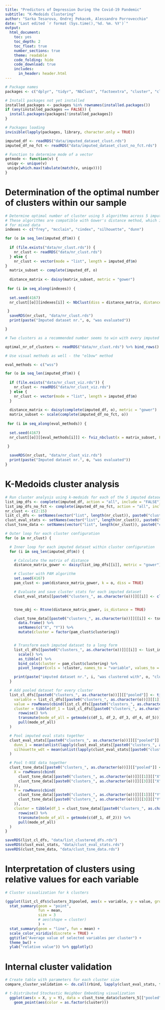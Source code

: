 ```yaml
---
title: "Predictors of Depression During the Covid-19 Pandemic" 
subtitle: "K-Medoids Clustering"
author: "Sarka Tesarova, Ondrej Pekacek, Alessandro Porrovecchio"
date: "Last edited `r format (Sys.time(),'%d. %m. %Y')`"
output:
  html_document: 
    toc: yes
    toc_depth: 2
    toc_float: true
    number_sections: true
    theme: readable
    code_folding: hide
    code_download: true
    includes:
      in_header: header.html
---
```



```r
# Package names
packages <- c("dplyr", "tidyr", "NbClust", "factoextra", "cluster", "clValid", "mice", "plotly", "viridis", "fpc", "tibble", "Rtsne")

# Install packages not yet installed
installed_packages <- packages %in% rownames(installed.packages())
if (any(installed_packages == FALSE)) {
  install.packages(packages[!installed_packages])
}

# Packages loading
invisible(lapply(packages, library, character.only = TRUE))

imputed_df <- readRDS("data/imputed_dataset_clust.rds")
imputed_df_no_fct <- readRDS("data/imputed_dataset_clust_no_fct.rds")

# Function to determine mode of a vector
getmode <- function(v) {
 uniqv <- unique(v)
 uniqv[which.max(tabulate(match(v, uniqv)))]
}

```

# Determination of the optimal number of clusters within our sample

```r
# Determine optimal number of cluster using 5 algorithms across 5 imputed datasets
# These algorithms are compatible with Gower's distance method, which is preferred
# for mixed data
indexes <- c("frey", "mcclain", "cindex", "silhouette", "dunn")

for (o in seq_len(imputed_df$m)) {
  
  if (file.exists("data/nr_clust.rds")) {
    nr_clust <- readRDS("data/nr_clust.rds") 
  } else {
    nr_clust <- vector(mode = "list", length = imputed_df$m)
}
  matrix_subset <- complete(imputed_df, o)
  
  distance_matrix <- daisy(matrix_subset, metric = "gower")
  
 for (i in seq_along(indexes)) {
  
  set.seed(4167)
  nr_clust[[o]][indexes[i]] <- NbClust(diss = distance_matrix, distance = NULL, min.nc = 2, max.nc = 15, method = "median", index = indexes[i])[["Best.nc"]][["Number_clusters"]]

 }
  saveRDS(nr_clust, "data/nr_clust.rds")
  print(paste("Imputed dataset nr.", o, "was evaluated"))

}
```

```r
# Two clusters as a recommended number seems to win with every imputed dataset

optimal_nr_of_clusters <- readRDS("data/nr_clust.rds") %>% bind_rows() %>% rowwise() %>% mutate(mode_of_all = getmode(c(frey, mcclain, cindex, silhouette, dunn)))

```

```r
# Use visual methods as well - the "elbow" method

eval_methods <- c("wss")

for (o in seq_len(imputed_df$m)) {
  
  if (file.exists("data/nr_clust_viz.rds")) {
    nr_clust <- readRDS("data/nr_clust_viz.rds") 
  } else {
    nr_clust <- vector(mode = "list", length = imputed_df$m)
  }
  
  distance_matrix <- daisy(complete(imputed_df, o), metric = "gower")
  matrix_subset <- scale(complete(imputed_df_no_fct, o))
  
 for (i in seq_along(eval_methods)) {
  
  set.seed(4167)
  nr_clust[[o]][[eval_methods[i]]] <- fviz_nbclust(x = matrix_subset, FUNcluster = pam, diss = distance_matrix, verbose = TRUE, method = eval_methods[i], k.max = 15)

 } 
  
  saveRDS(nr_clust, "data/nr_clust_viz.rds")
  print(paste("Imputed dataset nr.", o, "was evaluated"))
}

```

# K-Medoids cluster analysis
```r
# Run cluster analysis using k-medoids for each of the 5 imputed datasets
list_imp_dfs <- complete(imputed_df, action = "all", include = "FALSE")
list_imp_dfs_no_fct <- complete(imputed_df_no_fct, action = "all", include = "FALSE")
nr_clust <- c(2:15)
list_cl_dfs <- setNames(vector("list", length(nr_clust)), paste0("clusters_", nr_clust))
clust_eval_stats <- setNames(vector("list", length(nr_clust)), paste0("clusters_", nr_clust))
clust_tsne_data <- setNames(vector("list", length(nr_clust)), paste0("clusters_", nr_clust))

# Outer loop for each cluster configuration
for (o in nr_clust) {

  # Inner loop for each imputed dataset within cluster configuration
  for (i in seq_len(imputed_df$m)) {

    # Calculate the matrix of distance
    distance_matrix_gower <- daisy(list_imp_dfs[[i]], metric = "gower")

    # Cluster with PAM algorithm
    set.seed(4167)
    pam_clust <- pam(distance_matrix_gower, k = o, diss = TRUE)

    # Evaluate and save cluster stats for each imputed dataset
    clust_eval_stats[[paste0("clusters_", as.character(o))]][[i]] <- cluster.stats(d = distance_matrix_gower, clustering = pam_clust$clustering)


    tsne_obj <- Rtsne(distance_matrix_gower, is_distance = TRUE)

    clust_tsne_data[[paste0("clusters_", as.character(o))]][[i]] <- tsne_obj$Y %>%
      data.frame() %>%
      setNames(c("X", "Y")) %>%
      mutate(cluster = factor(pam_clust$clustering))


    # Transform each imputed dataset to a long form
    list_cl_dfs[[paste0("clusters_", as.character(o))]][[i]] <- list_imp_dfs_no_fct[[i]] %>%
      scale() %>%
      as_tibble() %>%
      bind_cols(cluster = pam_clust$clustering) %>%
      pivot_longer(cols = !cluster, names_to = "variable", values_to = "value")

    print(paste("imputed dataset nr.", i, "was clustered with", o, "clusters"))
  }

  # Add pooled dataset for every cluster
  list_cl_dfs[[paste0("clusters_", as.character(o))]][["pooled"]] <- tibble(
    variable = list_cl_dfs[[paste0("clusters_", as.character(o))]][[1]][[2]],
    value = rowMeans(cbind(list_cl_dfs[[paste0("clusters_", as.character(o))]][[1]][[3]], list_cl_dfs[[paste0("clusters_", as.character(o))]][[2]][[3]], list_cl_dfs[[paste0("clusters_", as.character(o))]][[3]][[3]], list_cl_dfs[[paste0("clusters_", as.character(o))]][[4]][[3]], list_cl_dfs[[paste0("clusters_", as.character(o))]][[5]][[3]])),
    cluster = tibble(df_1 = list_cl_dfs[[paste0("clusters_", as.character(o))]][[1]][[1]], df_2 = list_cl_dfs[[paste0("clusters_", as.character(o))]][[2]][[1]], df_3 = list_cl_dfs[[paste0("clusters_", as.character(o))]][[3]][[1]], df_4 = list_cl_dfs[[paste0("clusters_", as.character(o))]][[4]][[1]], df_5 = list_cl_dfs[[paste0("clusters_", as.character(o))]][[5]][[1]]) %>%
      rowwise() %>%
      transmute(mode_of_all = getmode(c(df_1, df_2, df_3, df_4, df_5))) %>%
      pull(mode_of_all)
  )

  # Pool imputed eval stats together
  clust_eval_stats[[paste0("clusters_", as.character(o))]][["pooled"]] <- tibble(
    dunn_1 = mean(unlist(lapply(clust_eval_stats[[paste0("clusters_", as.character(o))]], function(x) x$dunn))), dunn_2 = mean(unlist(lapply(clust_eval_stats[[paste0("clusters_", as.character(o))]], function(x) x$dunn2))),
    silhouette_wdt = mean(unlist(lapply(clust_eval_stats[[paste0("clusters_", as.character(o))]], function(x) x$avg.silwidth))), pearson_gamma = mean(unlist(lapply(clust_eval_stats[[paste0("clusters_", as.character(o))]], function(x) x$pearsongamma))), sep_index = mean(unlist(lapply(clust_eval_stats[[paste0("clusters_", as.character(o))]], function(x) x$sindex))), ch_index = mean(unlist(lapply(clust_eval_stats[[paste0("clusters_", as.character(o))]], function(x) x$ch))), avg_within = mean(unlist(lapply(clust_eval_stats[[paste0("clusters_", as.character(o))]], function(x) x$average.within))), avg_between = mean(unlist(lapply(clust_eval_stats[[paste0("clusters_", as.character(o))]], function(x) x$average.between))), widest_gap = mean(unlist(lapply(clust_eval_stats[[paste0("clusters_", as.character(o))]], function(x) x$widestgap)))
  )

  # Pool t-NSE data together
  clust_tsne_data[[paste0("clusters_", as.character(o))]][["pooled"]] <- tibble(
    X = rowMeans(cbind(
      clust_tsne_data[[paste0("clusters_", as.character(o))]][[1]][["X"]], clust_tsne_data[[paste0("clusters_", as.character(o))]][[2]][["X"]],
      clust_tsne_data[[paste0("clusters_", as.character(o))]][[3]][["X"]], clust_tsne_data[[paste0("clusters_", as.character(o))]][[4]][["X"]], clust_tsne_data[[paste0("clusters_", as.character(o))]][[5]][["X"]]
    )),
    Y = rowMeans(cbind(
      clust_tsne_data[[paste0("clusters_", as.character(o))]][[1]][["Y"]], clust_tsne_data[[paste0("clusters_", as.character(o))]][[2]][["Y"]],
      clust_tsne_data[[paste0("clusters_", as.character(o))]][[3]][["Y"]], clust_tsne_data[[paste0("clusters_", as.character(o))]][[4]][["Y"]], clust_tsne_data[[paste0("clusters_", as.character(o))]][[5]][["Y"]]
    )),
    cluster = tibble(df_1 = clust_tsne_data[[paste0("clusters_", as.character(o))]][[1]][["cluster"]], df_2 = clust_tsne_data[[paste0("clusters_", as.character(o))]][[2]][["cluster"]], df_3 = clust_tsne_data[[paste0("clusters_", as.character(o))]][[3]][["cluster"]], df_4 = clust_tsne_data[[paste0("clusters_", as.character(o))]][[4]][["cluster"]], df_5 = clust_tsne_data[[paste0("clusters_", as.character(o))]][[5]][["cluster"]]) %>%
      rowwise() %>%
      transmute(mode_of_all = getmode(c(df_1, df_2))) %>%
      pull(mode_of_all)
  )
}

saveRDS(list_cl_dfs, "data/list_clustered_dfs.rds")
saveRDS(clust_eval_stats, "data/clust_eval_stats.rds")
saveRDS(clust_tsne_data, "data/clust_tsne_data.rds")

```

# Interpretation of clusters using relative values for each variable
```r
# Cluster visualization for k clusters

(ggplot(list_cl_dfs$clusters_3$pooled, aes(x = variable, y = value, group = as.factor(cluster), colour = as.factor(cluster))) +
  stat_summary(geom = "point",
               fun = mean,
               size = 3
               # aes(shape = cluster)
               ) +
  stat_summary(geom = "line", fun = mean) +
  scale_color_viridis(discrete = TRUE) +
  ggtitle("Average value of selected variables per cluster") +
  theme_bw() +
  ylab("relative value")) %>% ggplotly()

```

# Internal cluster validation
```r
# Create table with parameters for each cluster size
compare_cluster_validation <- do.call(rbind, lapply(clust_eval_stats, function(x) x$pooled)) %>% rownames_to_column(var = "cluster_size")
```


```r
# t-Distributed Stochastic Neighbor Embedding visualization
  ggplot(aes(x = X, y = Y), data = clust_tsne_data$clusters_5[["pooled"]]) +
    geom_point(aes(color = as.factor(cluster)))
```

